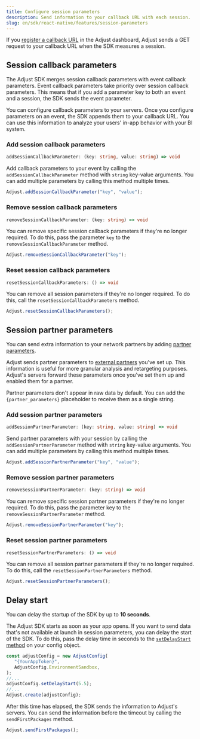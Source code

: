 ```yaml
---
title: Configure session parameters
description: Send information to your callback URL with each session.
slug: en/sdk/react-native/features/session-parameters
---
```


If you [register a callback URL](https://help.adjust.com/en/article/recommended-placeholders-callbacks) in the Adjust dashboard, Adjust sends a GET request to your callback URL when the SDK measures a session.

## Session callback parameters

<Callout type="note">

The Adjust SDK merges session callback parameters with event callback parameters. Event callback parameters take priority over session callback parameters. This means that if you add a parameter key to both an event and a session, the SDK sends the event parameter.

</Callout>

You can configure callback parameters to your servers. Once you configure parameters on an event, the SDK appends them to your callback URL. You can use this information to analyze your users' in-app behavior with your BI system.

### Add session callback parameters

```ts title="Method signature"
addSessionCallbackParameter: (key: string, value: string) => void
```

Add callback parameters to your event by calling the `addSessionCallbackParameter` method with `string` key-value arguments. You can add multiple parameters by calling this method multiple times.

```jsx
Adjust.addSessionCallbackParameter("key", "value");
```

### Remove session callback parameters

```ts title="Method signature"
removeSessionCallbackParameter: (key: string) => void
```

You can remove specific session callback parameters if they're no longer required. To do this, pass the parameter `key` to the `removeSessionCallbackParameter` method.

```jsx
Adjust.removeSessionCallbackParameter("key");
```

### Reset session callback parameters

```ts title="Method signature"
resetSessionCallbackParameters: () => void
```

You can remove all session parameters if they're no longer required. To do this, call the `resetSessionCallbackParameters` method.

```jsx
Adjust.resetSessionCallbackParameters();
```

## Session partner parameters

You can send extra information to your network partners by adding [partner parameters](https://help.adjust.com/en/article/data-sharing-ad-network#map-parameters).

Adjust sends partner parameters to [external partners](https://help.adjust.com/en/article/integrated-partners) you've set up. This information is useful for more granular analysis and retargeting purposes. Adjust's servers forward these parameters once you've set them up and enabled them for a partner.

<Callout type="note">

Partner parameters don't appear in raw data by default. You can add the `{partner_parameters}` placeholder to receive them as a single string.

</Callout>

### Add session partner parameters

```ts title="Method signature"
addSessionPartnerParameter: (key: string, value: string) => void
```

Send partner parameters with your session by calling the `addSessionPartnerParameter` method with `string` key-value arguments. You can add multiple parameters by calling this method multiple times.

```jsx
Adjust.addSessionPartnerParameter("key", "value");
```

### Remove session partner parameters

```ts title="Method signature"
removeSessionPartnerParameter: (key: string) => void
```

You can remove specific session partner parameters if they're no longer required. To do this, pass the parameter key to the `removeSessionPartnerParameter` method.

```jsx
Adjust.removeSessionPartnerParameter("key");
```

### Reset session partner parameters

```ts title="Method signature"
resetSessionPartnerParameters: () => void
```

You can remove all session partner parameters if they're no longer required. To do this, call the `resetSessionPartnerParameters` method.

```jsx
Adjust.resetSessionPartnerParameters();
```

## Delay start

<Callout type="note">

You can delay the startup of the SDK by up to **10 seconds**.

</Callout>

The Adjust SDK starts as soon as your app opens. If you want to send data that's not available at launch in session parameters, you can delay the start of the SDK. To do this, pass the delay time in seconds to the [`setDelayStart` method](/en/sdk/react-native/configuration#delay-the-start-of-the-sdk) on your config object.

```jsx {6}
const adjustConfig = new AdjustConfig(
   "{YourAppToken}",
   AdjustConfig.EnvironmentSandbox,
);
//...
adjustConfig.setDelayStart(5.5);
//...
Adjust.create(adjustConfig);
```

After this time has elapsed, the SDK sends the information to Adjust's servers. You can send the information before the timeout by calling the `sendFirstPackages` method.

```jsx
Adjust.sendFirstPackages();
```

